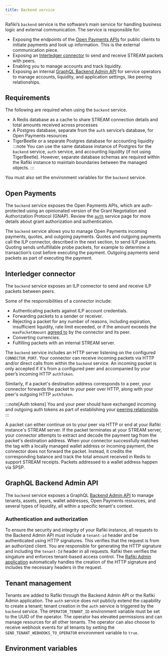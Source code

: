 ```yaml
---
title: Backend service
---
```



Rafiki’s <LinkOut href="https://github.com/interledger/rafiki/tree/main/packages/backend">`backend`</LinkOut> service is the software’s main service for handling business logic and external communication. The service is responsible for:

- Exposing the endpoints of the [Open Payments APIs](#open-payments) for public clients to initiate payments and look up information. This is the external communication piece.
- Exposing an [Interledger connector](#interledger-connector) to send and receive STREAM packets with peers.
- Enabling you to manage accounts and track liquidity.
- Exposing an internal [GraphQL Backend Admin API](#graphql-backend-admin-api) for service operators to manage accounts, liquidity, and application settings, like peering relationships.

## Requirements

The following are required when using the `backend` service.

- A Redis database as a cache to share STREAM connection details and total amounts received across processes
- A Postgres database, separate from the `auth` service’s database, for Open Payments resources
- TigerBeetle or a separate Postgres database for accounting liquidity
  :::note
  You can use the same database instance of Postgres for the `backend` service, `auth` service, and accounting liquidity (if not using TigerBeetle). However, separate database schemas are required within the Rafiki instance to maintain boundaries between the managed objects.
  :::

You must also set the environment variables for the `backend` service.

## Open Payments

The `backend` service exposes the Open Payments APIs, which are auth-protected using an opinionated version of the Grant Negotiation and Authorization Protocol (GNAP). Review the [`auth`](/integration/deployment/services/auth-service) service page for more details about grant authorization and authentication.

The `backend` service allows you to manage Open Payments <LinkOut href="https://openpayments.dev/concepts/resources/#incoming-payment">incoming payments</LinkOut>, <LinkOut href="https://openpayments.dev/concepts/resources/#quote">quotes</LinkOut>, and <LinkOut href='https://openpayments.dev/concepts/resources/#outgoing-payment'>outgoing payments</LinkOut>. Quotes and outgoing payments call the ILP connector, described in the next section, to send ILP packets. Quoting sends unfulfillable probe packets, for example to determine a transaction’s cost before executing the payment. Outgoing payments send packets as part of executing the payment.

## Interledger connector

The `backend` service exposes an ILP connector to send and receive ILP packets between peers.

Some of the responsibilities of a connector include:

- Authenticating packets against ILP account credentials.
- Forwarding packets to a sender or receiver.
- Rejecting a packet for any number of reasons, including expiration, insufficient liquidity, rate limit exceeded, or if the amount exceeds the `maxPacketAmount` [agreed to](/integration/requirements/peers#perform-prerequisites) by the connector and its peer.
- Converting currencies.
- Fulfilling packets with an internal STREAM server.

The `backend` service includes an HTTP server listening on the configured `CONNECTOR_PORT`. Your connector can receive incoming packets via HTTP and/or direct calls from within the `backend` service. An incoming packet is only accepted if it's from a configured peer and accompanied by your peer’s incoming HTTP `authToken`.

Similarly, if a packet's destination address corresponds to a peer, your connector forwards the packet to your peer over HTTP, along with your peer's outgoing HTTP `authToken`.

:::note[Auth tokens]
You and your peer should have exchanged incoming and outgoing auth tokens as part of establishing your [peering relationship](/integration/requirements/peers#perform-prerequisites).
:::

A packet can either continue on to your peer via HTTP or end at your Rafiki instance's STREAM server. If the packet terminates at your STREAM server, your connector attempts to extract and decode the payment tag from the packet's destination address. When your connector successfully matches the tag with a locally managed wallet address or incoming payment, the connector does not forward the packet. Instead, it credits the corresponding balance and track the total amount received in Redis to support STREAM receipts. Packets addressed to a wallet address happen via SPSP.

## GraphQL Backend Admin API

The `backend` service exposes a GraphQL [Backend Admin API](/apis/graphql/admin-api-overview#backend-admin-api) to manage tenants, assets, peers, wallet addresses, Open Payments resources, and several types of liquidity, all within a specific tenant's context. 

### Authentication and authorization

To ensure the security and integrity of your Rafiki instance, all requests to the Backend Admin API must include a `tenant-id` header and be authenticated using HTTP signatures. This verifies that the request is from an authorized client. You are responsible for generating the HTTP signature and including the `tenant-Id` header in all requests. Rafiki then verifies the singature and enforces tenant-based access control. The [Rafiki Admin application](/admin/admin-user-guide/) automatically handles the creation of the HTTP signature and includes the necessary headers in the request.

## Tenant management

Tenants are added to Rafiki through the Backend Admin API or the Rafiki Admin application. The `auth` service does not publicly extend the capability to create a tenant; tenant creation in the `auth` service is triggered by the `backend` service. The `OPERATOR_TENANT_ID` environment variable must be set to the UUID of the operator. The operator has elevated permissions and can manage resources for all other tenants. The operator can also choose to receive webhook events for all tenants by setting the `SEND_TENANT_WEBHOOKS_TO_OPERATOR` environment variable to `true`.

## Environment variables

<Backend />
